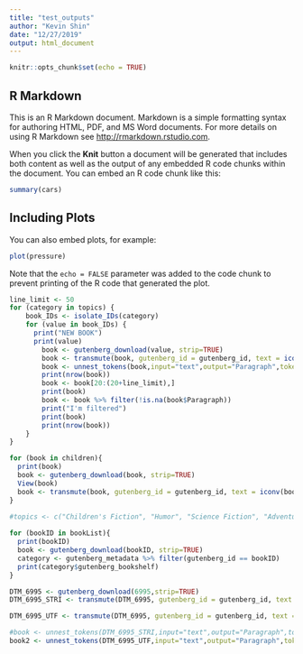 ```yaml
---
title: "test_outputs"
author: "Kevin Shin"
date: "12/27/2019"
output: html_document
---
```


```r
knitr::opts_chunk$set(echo = TRUE)
```

## R Markdown

This is an R Markdown document. Markdown is a simple formatting syntax for authoring HTML, PDF, and MS Word documents. For more details on using R Markdown see <http://rmarkdown.rstudio.com>.

When you click the **Knit** button a document will be generated that includes both content as well as the output of any embedded R code chunks within the document. You can embed an R code chunk like this:

```r
summary(cars)
```

## Including Plots

You can also embed plots, for example:

```r
plot(pressure)
```

Note that the `echo = FALSE` parameter was added to the code chunk to prevent printing of the R code that generated the plot.

```r
line_limit <- 50
for (category in topics) {
    book_IDs <- isolate_IDs(category)
    for (value in book_IDs) {
      print("NEW BOOK")  
      print(value)
        book <- gutenberg_download(value, strip=TRUE)
        book <- transmute(book, gutenberg_id = gutenberg_id, text = iconv(book$text,"UTF-8","UTF-8",sub=''))
        book <- unnest_tokens(book,input="text",output="Paragraph",token="paragraphs")
        print(nrow(book))
        book <- book[20:(20+line_limit),]
        print(book)
        book <- book %>% filter(!is.na(book$Paragraph))
        print("I'm filtered")
        print(book)
        print(nrow(book))
    }
}
```


```r
for (book in children){
  print(book)
  book <- gutenberg_download(book, strip=TRUE)
  View(book)
  book <- transmute(book, gutenberg_id = gutenberg_id, text = iconv(book$text,"UTF-8","UTF-8",sub=''))
}


```

```r
#topics <- c("Children's Fiction", "Humor", "Science Fiction", "Adventure", "Reference", "Horror")
  
for (bookID in bookList){
  print(bookID)
  book <- gutenberg_download(bookID, strip=TRUE)
  category <- gutenberg_metadata %>% filter(gutenberg_id == bookID)
  print(category$gutenberg_bookshelf)
}


```

```r
DTM_6995 <- gutenberg_download(6995,strip=TRUE)
DTM_6995_STRI <- transmute(DTM_6995, gutenberg_id = gutenberg_id, text = stri_enc_toutf8(DTM_6995$text, is_unknown_8bit = TRUE, validate = TRUE))

DTM_6995_UTF <- transmute(DTM_6995, gutenberg_id = gutenberg_id, text = iconv(DTM_6995$text,"UTF-8","UTF-8",sub=''))

#book <- unnest_tokens(DTM_6995_STRI,input="text",output="Paragraph",token="paragraphs")
book2 <- unnest_tokens(DTM_6995_UTF,input="text",output="Paragraph",token="paragraphs")

```


